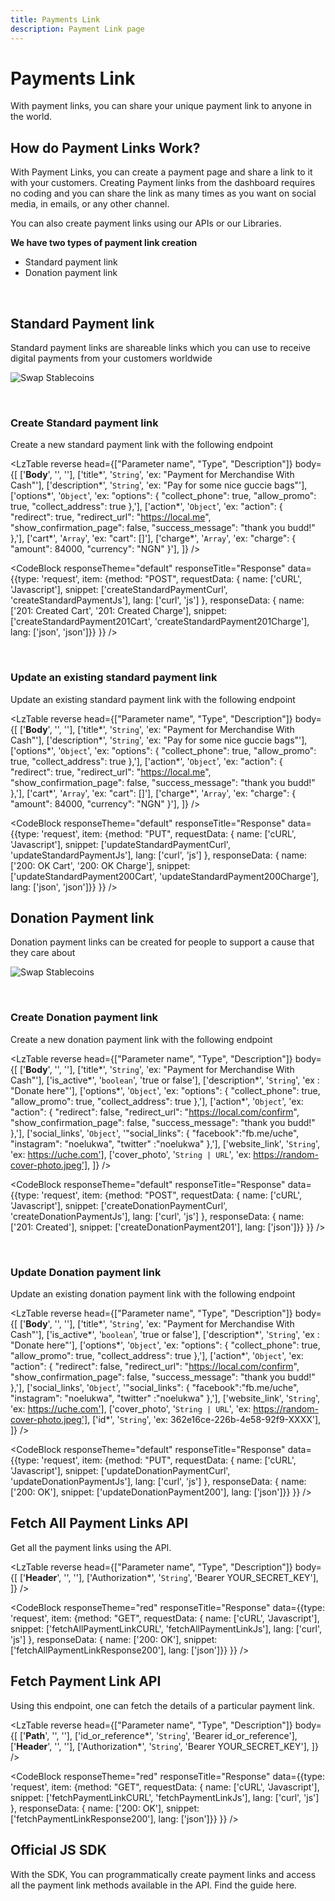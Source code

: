 ```yaml
---
title: Payments Link
description: Payment Link page
---
```


# Payments Link

With payment links, you can share your unique payment link to anyone in the world.
<Divider className='max-w-100 mt-1 mb-2' />

## How do Payment Links Work?

With Payment Links, you can create a payment page and share a link to it with your customers. Creating Payment links from the dashboard requires no coding and you can share the link as many times as you want on social media, in emails, or any other channel.

You can also create payment links using our APIs or our Libraries.

<strong>We have two types of payment link creation</strong>
- Standard payment link
- Donation payment link
<br />

## Standard Payment link

Standard payment links are shareable links which you can use to receive digital payments from your customers worldwide 

![Swap Stablecoins](/images/standard-payment.png)

<br />

### Create Standard payment link
Create a new standard payment link with the following endpoint

<LzTable 
  reverse
  head={["Parameter name", "Type", "Description"]}
  body={[
    ['<strong>Body</strong>', '', ''],
    ['title*', '<code>String</code>', 'ex: "Payment for Merchandise With Cash"'],
    ['description*', '<code>String</code>', 'ex: "Pay for some nice guccie bags"'],
    ['options*', '<code>Object</code>', 'ex: "options": { "collect_phone": true, "allow_promo": true, "collect_address": true },'],
    ['action*', '<code>Object</code>', 'ex: "action": { "redirect": true, "redirect_url": "https://local.me", "show_confirmation_page": false, "success_message": "thank you budd!" },'],
    ['cart*', '<code>Array</code>', 'ex: "cart": []'],
    ['charge*', '<code>Array</code>', 'ex: "charge": { "amount": 84000, "currency": "NGN" }'],
  ]}
/>

<CodeBlock 
  responseTheme="default" 
  responseTitle="Response" 
  data={{type: 'request', item: {method: "POST", requestData: {
    name: ['cURL', 'Javascript'], 
    snippet: ['createStandardPaymentCurl', 'createStandardPaymentJs'], 
    lang: ['curl', 'js']
  }, 
  responseData: {
    name: ['201: Created Cart', '201: Created Charge'], 
    snippet: ['createStandardPayment201Cart', 'createStandardPayment201Charge'], 
    lang: ['json', 'json']}} 
  }} 
/>

<br />

### Update an existing standard payment link
Update an existing standard payment link with the following endpoint

<LzTable 
  reverse
  head={["Parameter name", "Type", "Description"]}
  body={[
    ['<strong>Body</strong>', '', ''],
    ['title*', '<code>String</code>', 'ex: "Payment for Merchandise With Cash"'],
    ['description*', '<code>String</code>', 'ex: "Pay for some nice guccie bags"'],
    ['options*', '<code>Object</code>', 'ex: "options": { "collect_phone": true, "allow_promo": true, "collect_address": true },'],
    ['action*', '<code>Object</code>', 'ex: "action": { "redirect": true, "redirect_url": "https://local.me", "show_confirmation_page": false, "success_message": "thank you budd!" },'],
    ['cart*', '<code>Array</code>', 'ex: "cart": []'],
    ['charge*', '<code>Array</code>', 'ex: "charge": { "amount": 84000, "currency": "NGN" }'],
  ]}
/>

<CodeBlock 
  responseTheme="default" 
  responseTitle="Response" 
  data={{type: 'request', item: {method: "PUT", requestData: {
    name: ['cURL', 'Javascript'], 
    snippet: ['updateStandardPaymentCurl', 'updateStandardPaymentJs'], 
    lang: ['curl', 'js']
  }, 
  responseData: {
    name: ['200: OK Cart', '200: OK Charge'], 
    snippet: ['updateStandardPayment200Cart', 'updateStandardPayment200Charge'], 
    lang: ['json', 'json']}} 
  }} 
/>

<Divider className='max-w-100 mt-1 mb-2' />

## Donation Payment link

Donation payment links can be created for people to support a cause that they care about

![Swap Stablecoins](/images/donation-payment.png)

<br />

### Create Donation payment link
Create a new donation payment link with the following endpoint

<LzTable 
  reverse
  head={["Parameter name", "Type", "Description"]}
  body={[
    ['<strong>Body</strong>', '', ''],
    ['title*', '<code>String</code>', 'ex: "Payment for Merchandise With Cash"'],
    ['is_active*', '<code>boolean</code>', 'true or false'],
    ['description*', '<code>String</code>', 'ex : "Donate here"'],
    ['options*', '<code>Object</code>', 'ex: "options": { "collect_phone": true, "allow_promo": true, "collect_address": true },'],
    ['action*', '<code>Object</code>', 'ex: "action": { "redirect": false, "redirect_url": "https://local.com/confirm", "show_confirmation_page": false, "success_message": "thank you budd!" },'],
    ['social_links', '<code>Object</code>', '"social_links": { "facebook":"fb.me/uche", "instagram": "noelukwa", "twitter" :"noelukwa" },'],
    ['website_link', '<code>String</code>', 'ex: https://uche.com'],
    ['cover_photo', '<code>String | URL</code>', 'ex: https://random-cover-photo.jpeg'],
  ]}
/>

<CodeBlock 
  responseTheme="default" 
  responseTitle="Response" 
  data={{type: 'request', item: {method: "POST", requestData: {
    name: ['cURL', 'Javascript'], 
    snippet: ['createDonationPaymentCurl', 'createDonationPaymentJs'], 
    lang: ['curl', 'js']
  }, 
  responseData: {
    name: ['201: Created'], 
    snippet: ['createDonationPayment201'], 
    lang: ['json']}} 
  }} 
/>

<br />

### Update Donation payment link
Update an existing donation payment link with the following endpoint

<LzTable 
  reverse
  head={["Parameter name", "Type", "Description"]}
  body={[
    ['<strong>Body</strong>', '', ''],
    ['title*', '<code>String</code>', 'ex: "Payment for Merchandise With Cash"'],
    ['is_active*', '<code>boolean</code>', 'true or false'],
    ['description*', '<code>String</code>', 'ex : "Donate here"'],
    ['options*', '<code>Object</code>', 'ex: "options": { "collect_phone": true, "allow_promo": true, "collect_address": true },'],
    ['action*', '<code>Object</code>', 'ex: "action": { "redirect": false, "redirect_url": "https://local.com/confirm", "show_confirmation_page": false, "success_message": "thank you budd!" },'],
    ['social_links', '<code>Object</code>', '"social_links": { "facebook":"fb.me/uche", "instagram": "noelukwa", "twitter" :"noelukwa" },'],
    ['website_link', '<code>String</code>', 'ex: https://uche.com'],
    ['cover_photo', '<code>String | URL</code>', 'ex: https://random-cover-photo.jpeg'],
    ['id*', '<code>String</code>', 'ex: 362e16ce-226b-4e58-92f9-XXXX'],
  ]}
/>

<CodeBlock 
  responseTheme="default" 
  responseTitle="Response" 
  data={{type: 'request', item: {method: "PUT", requestData: {
    name: ['cURL', 'Javascript'], 
    snippet: ['updateDonationPaymentCurl', 'updateDonationPaymentJs'], 
    lang: ['curl', 'js']
  }, 
  responseData: {
    name: ['200: OK'], 
    snippet: ['updateDonationPayment200'], 
    lang: ['json']}} 
  }} 
/>

<Divider className='max-w-100 mt-1 mb-2' />

## Fetch All Payment Links API
Get all the payment links using the API.

<LzTable 
  reverse
  head={["Parameter name", "Type", "Description"]}
  body={[
    ['<strong>Header</strong>', '', ''],
    ['Authorization*', '<code>String</code>', 'Bearer YOUR_SECRET_KEY'],
  ]}
/>

<CodeBlock 
  responseTheme="red" 
  responseTitle="Response" 
  data={{type: 'request', item: {method: "GET", requestData: {
    name: ['cURL', 'Javascript'], 
    snippet: ['fetchAllPaymentLinkCURL', 'fetchAllPaymentLinkJs'], 
    lang: ['curl', 'js']
  }, 
  responseData: {
    name: ['200: OK'], 
    snippet: ['fetchAllPaymentLinkResponse200'], 
    lang: ['json']}} 
  }} 
/>

<Divider className='max-w-100 mt-1 mb-2' />

## Fetch Payment Link API
Using this endpoint, one can fetch the details of a particular payment link.

<LzTable 
  reverse
  head={["Parameter name", "Type", "Description"]}
  body={[
    ['<strong>Path</strong>', '', ''],
    ['id_or_reference*', '<code>String</code>', 'Bearer id_or_reference'],
    ['<strong>Header</strong>', '', ''],
    ['Authorization*', '<code>String</code>', 'Bearer YOUR_SECRET_KEY'],
  ]}
/>

<CodeBlock 
  responseTheme="red" 
  responseTitle="Response" 
  data={{type: 'request', item: {method: "GET", requestData: {
    name: ['cURL', 'Javascript'], 
    snippet: ['fetchPaymentLinkCURL', 'fetchPaymentLinkJs'], 
    lang: ['curl', 'js']
  }, 
  responseData: {
    name: ['200: OK'], 
    snippet: ['fetchPaymentLinkResponse200'], 
    lang: ['json']}} 
  }}
/>

<Divider className='max-w-100 mt-1 mb-2' />

## Official JS SDK
With the SDK, You can programmatically create payment links and access all the payment link methods available in the API. Find the guide here.

